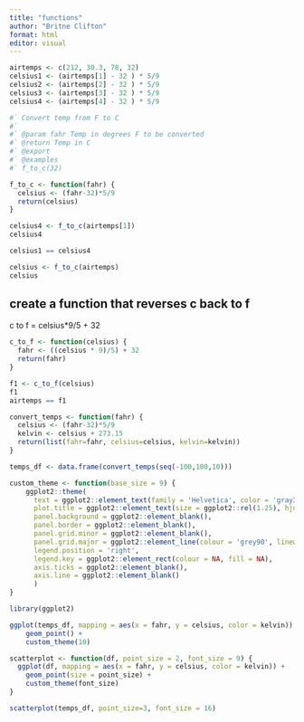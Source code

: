 ```yaml
---
title: "functions"
author: "Britne Clifton"
format: html
editor: visual
---
```


```r
airtemps <- c(212, 30.3, 78, 32)
celsius1 <- (airtemps[1] - 32 ) * 5/9
celsius2 <- (airtemps[2] - 32 ) * 5/9
celsius3 <- (airtemps[3] - 32 ) * 5/9
celsius4 <- (airtemps[4] - 32 ) * 5/9
```

```r
#` Convert temp from F to C
#`
#` @param fahr Temp in degrees F to be converted
#` @return Temp in C
#` @export
#` @examples
#` f_to_c(32)

f_to_c <- function(fahr) {
  celsius <- (fahr-32)*5/9
  return(celsius)
}
```

```r
celsius4 <- f_to_c(airtemps[1])
celsius4
```

```r
celsius1 == celsius4
```

```r
celsius <- f_to_c(airtemps)
celsius
```

## create a function that reverses c back to f
c to f = celsius*9/5 + 32
```r
c_to_f <- function(celsius) {
  fahr <- ((celsius * 9)/5) + 32
  return(fahr)
}
```

```r
f1 <- c_to_f(celsius)
f1
airtemps == f1
```

```r
convert_temps <- function(fahr) {
  celsius <- (fahr-32)*5/9
  kelvin <- celsius + 273.15
  return(list(fahr=fahr, celsius=celsius, kelvin=kelvin))
}

temps_df <- data.frame(convert_temps(seq(-100,100,10)))
```

```r
custom_theme <- function(base_size = 9) {
    ggplot2::theme(
      text = ggplot2::element_text(family = 'Helvetica', color = 'gray30', size = base_size),
      plot.title = ggplot2::element_text(size = ggplot2::rel(1.25), hjust = 0.5, face = 'bold'),
      panel.background = ggplot2::element_blank(),
      panel.border = ggplot2::element_blank(),
      panel.grid.minor = ggplot2::element_blank(),
      panel.grid.major = ggplot2::element_line(colour = 'grey90', linewidth = .25),
      legend.position = 'right',
      legend.key = ggplot2::element_rect(colour = NA, fill = NA),
      axis.ticks = ggplot2::element_blank(),
      axis.line = ggplot2::element_blank()
      )
}

```

```r
library(ggplot2)

ggplot(temps_df, mapping = aes(x = fahr, y = celsius, color = kelvin)) +
    geom_point() +
    custom_theme(10)
```

```r
scatterplot <- function(df, point_size = 2, font_size = 9) {
  ggplot(df, mapping = aes(x = fahr, y = celsius, color = kelvin)) +
    geom_point(size = point_size) +
    custom_theme(font_size)
}
```

```r
scatterplot(temps_df, point_size=3, font_size = 16)
```










